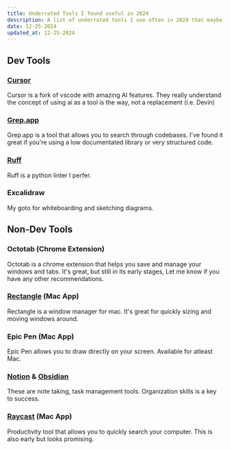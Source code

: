 ```yaml
---
title: Underrated Tools I found useful in 2024
description: A list of underrated tools I use often in 2024 that maybe you will too!
date: 12-25-2024
updated_at: 12-25-2024
---
```


## Dev Tools

### [Cursor](https://www.cursor.com/)

Cursor is a fork of vscode with amazing AI features. They really understand the concept of using ai as a tool is the way, not a replacement (i.e. Devin)

### [Grep.app](https://grep.app/)

Grep.app is a tool that allows you to search through codebases. I've found it great if you're using a low documentated library or very structured code.

### [Ruff](https://github.com/astral-sh/ruff)

Ruff is a python linter I perfer.

### Excalidraw

My goto for whiteboarding and sketching diagrams.

## Non-Dev Tools

### Octotab (Chrome Extension)

Octotab is a chrome extension that helps you save and manage your windows and tabs. It's great, but still in its early stages, Let me know if you have any other recommendations.

### [Rectangle](https://rectangleapp.com/) (Mac App)

Rectangle is a window manager for mac. It's great for quickly sizing and moving windows around.

### Epic Pen (Mac App)

Epic Pen allows you to draw directly on your screen. Available for atleast Mac. 

### [Notion](https://www.notion.so/) & [Obsidian](https://obsidian.md/)

These are note taking, task management tools. Organization skills is a key to success.

### [Raycast](https://www.raycast.com/) (Mac App)

Productivity tool that allows you to quickly search your computer. This is also early but looks promising.


